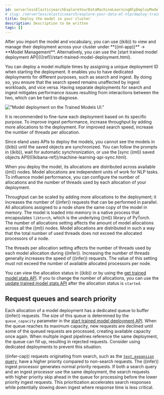 ```yaml
---
id: serverlessElasticsearchExploreYourDataMachineLearningNlpDeployModel
# slug: /serverless/elasticsearch/explore-your-data-ml-nlp/deploy-trained-models/deploy-model
title: Deploy the model in your cluster
description: Description to be written
tags: []
---
```


<DocBadge template="technical preview" />
After you import the model and vocabulary, you can use ((kib)) to view and 
manage their deployment across your cluster under **((ml-app))** → 
**Model Management**. Alternatively, you can use the
[start trained model deployment API](((ref))/start-trained-model-deployment.html).

You can deploy a model multiple times by assigning a unique deployment ID when 
starting the deployment. It enables you to have dedicated deployments for 
different purposes, such as search and ingest. By doing so, you ensure that the 
search speed remains unaffected by ingest workloads, and vice versa. Having 
separate deployments for search and ingest mitigates performance issues 
resulting from interactions between the two, which can be hard to diagnose.

!["Model deployment on the Trained Models UI."](images/ml/ml-nlp-deployment-id.png)

It is recommended to fine-tune each deployment based on its specific purpose. To 
improve ingest performance, increase throughput by adding more allocations to 
the deployment. For improved search speed, increase the number of threads per 
allocation.

<DocCallOut title="Note">
Since eland uses APIs to deploy the models, you cannot see the models in
((kib)) until the saved objects are synchronized. You can follow the prompts in
((kib)), wait for automatic synchronization, or use the
[sync ((ml)) saved objects API](((kibana-ref))/machine-learning-api-sync.html).
</DocCallOut>

When you deploy the model, its allocations are distributed across available ((ml)) 
nodes. Model allocations are independent units of work for NLP tasks. To 
influence model performance, you can configure the number of allocations and the 
number of threads used by each allocation of your deployment.

Throughput can be scaled by adding more allocations to the deployment; it 
increases the number of ((infer)) requests that can be performed in parallel. All 
allocations assigned to a node share the same copy of the model in memory. The 
model is loaded into memory in a native process that encapsulates `libtorch`, 
which is the underlying ((ml)) library of PyTorch. The number of allocations 
setting affects the amount of model allocations across all the ((ml)) nodes. Model 
allocations are distributed in such a way that the total number of used threads 
does not exceed the allocated processors of a node.

The threads per allocation setting affects the number of threads used by each 
model allocation during ((infer)). Increasing the number of threads generally 
increases the speed of ((infer)) requests. The value of this setting must not 
exceed the number of available allocated processors per node.

You can view the allocation status in ((kib)) or by using the
[get trained model stats API](((ref))/get-trained-models-stats.html). If you to
change the number of allocations, you can use the
[update trained model stats API](((ref))/update-trained-model-deployment.html) 
after the allocation status is `started`.


## Request queues and search priority

Each allocation of a model deployment has a dedicated queue to buffer ((infer)) 
requests. The size of this queue is determined by the `queue_capacity` parameter
in the 
[start trained model deployment API](((ref))/start-trained-model-deployment.html). 
When the queue reaches its maximum capacity, new requests are declined until 
some of the queued requests are processed, creating available capacity once 
again. When multiple ingest pipelines reference the same deployment, the queue 
can fill up, resulting in rejected requests. Consider using dedicated 
deployments to prevent this situation.

((infer-cap)) requests originating from search, such as the 
[`text_expansion` query](((ref))/query-dsl-text-expansion-query.html), have a higher 
priority compared to non-search requests. The ((infer)) ingest processor generates 
normal priority requests. If both a search query and an ingest processor use the 
same deployment, the search requests with higher priority skip ahead in the 
queue for processing before the lower priority ingest requests. This 
prioritization accelerates search responses while potentially slowing down 
ingest where response time is less critical.